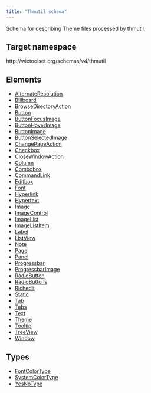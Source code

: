 ```yaml
---
title: "Thmutil schema"
---
```


Schema for describing Theme files processed by thmutil.

## Target namespace

http&#58;//wixtoolset.org/schemas/v4/thmutil

## Elements

- [AlternateResolution](alternateresolution/)
- [Billboard](billboard/)
- [BrowseDirectoryAction](browsedirectoryaction/)
- [Button](button/)
- [ButtonFocusImage](buttonfocusimage/)
- [ButtonHoverImage](buttonhoverimage/)
- [ButtonImage](buttonimage/)
- [ButtonSelectedImage](buttonselectedimage/)
- [ChangePageAction](changepageaction/)
- [Checkbox](checkbox/)
- [CloseWindowAction](closewindowaction/)
- [Column](column/)
- [Combobox](combobox/)
- [CommandLink](commandlink/)
- [Editbox](editbox/)
- [Font](font/)
- [Hyperlink](hyperlink/)
- [Hypertext](hypertext/)
- [Image](image/)
- [ImageControl](imagecontrol/)
- [ImageList](imagelist/)
- [ImageListItem](imagelistitem/)
- [Label](label/)
- [ListView](listview/)
- [Note](note/)
- [Page](page/)
- [Panel](panel/)
- [Progressbar](progressbar/)
- [ProgressbarImage](progressbarimage/)
- [RadioButton](radiobutton/)
- [RadioButtons](radiobuttons/)
- [Richedit](richedit/)
- [Static](static/)
- [Tab](tab/)
- [Tabs](tabs/)
- [Text](text/)
- [Theme](theme/)
- [Tooltip](tooltip/)
- [TreeView](treeview/)
- [Window](window/)

## Types

- [FontColorType](fontcolortype/)
- [SystemColorType](systemcolortype/)
- [YesNoType](yesnotype/)
